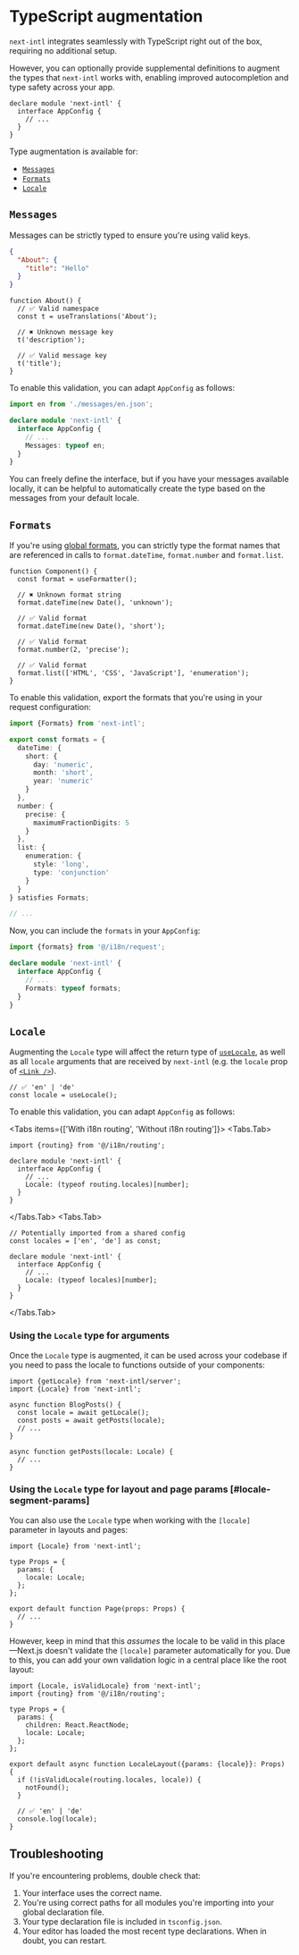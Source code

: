 
# TypeScript augmentation

`next-intl` integrates seamlessly with TypeScript right out of the box, requiring no additional setup.

However, you can optionally provide supplemental definitions to augment the types that `next-intl` works with, enabling improved autocompletion and type safety across your app.

```tsx filename="global.d.ts"
declare module 'next-intl' {
  interface AppConfig {
    // ...
  }
}
```

Type augmentation is available for:

- [`Messages`](#messages)
- [`Formats`](#formats)
- [`Locale`](#locale)

## `Messages`

Messages can be strictly typed to ensure you're using valid keys.

```json filename="messages.json"
{
  "About": {
    "title": "Hello"
  }
}
```

```tsx
function About() {
  // ✅ Valid namespace
  const t = useTranslations('About');

  // ✖️ Unknown message key
  t('description');

  // ✅ Valid message key
  t('title');
}
```

To enable this validation, you can adapt `AppConfig` as follows:

```ts filename="global.d.ts"
import en from './messages/en.json';

declare module 'next-intl' {
  interface AppConfig {
    // ...
    Messages: typeof en;
  }
}
```

You can freely define the interface, but if you have your messages available locally, it can be helpful to automatically create the type based on the messages from your default locale.

## `Formats`

If you're using [global formats](/docs/usage/configuration#formats), you can strictly type the format names that are referenced in calls to `format.dateTime`, `format.number` and `format.list`.

```tsx
function Component() {
  const format = useFormatter();

  // ✖️ Unknown format string
  format.dateTime(new Date(), 'unknown');

  // ✅ Valid format
  format.dateTime(new Date(), 'short');

  // ✅ Valid format
  format.number(2, 'precise');

  // ✅ Valid format
  format.list(['HTML', 'CSS', 'JavaScript'], 'enumeration');
}
```

To enable this validation, export the formats that you're using in your request configuration:

```ts filename="i18n/request.ts"
import {Formats} from 'next-intl';

export const formats = {
  dateTime: {
    short: {
      day: 'numeric',
      month: 'short',
      year: 'numeric'
    }
  },
  number: {
    precise: {
      maximumFractionDigits: 5
    }
  },
  list: {
    enumeration: {
      style: 'long',
      type: 'conjunction'
    }
  }
} satisfies Formats;

// ...
```

Now, you can include the `formats` in your `AppConfig`:

```ts filename="global.d.ts"
import {formats} from '@/i18n/request';

declare module 'next-intl' {
  interface AppConfig {
    // ...
    Formats: typeof formats;
  }
}
```

## `Locale`

Augmenting the `Locale` type will affect the return type of [`useLocale`](/docs/usage/configuration#locale), as well as all `locale` arguments that are received by `next-intl` (e.g. the `locale` prop of [`<Link />`](/docs/routing/navigation#link)).

```tsx
// ✅ 'en' | 'de'
const locale = useLocale();
```

To enable this validation, you can adapt `AppConfig` as follows:

<Tabs items={['With i18n routing', 'Without i18n routing']}>
<Tabs.Tab>

```tsx filename="global.d.ts"
import {routing} from '@/i18n/routing';

declare module 'next-intl' {
  interface AppConfig {
    // ...
    Locale: (typeof routing.locales)[number];
  }
}
```

</Tabs.Tab>
<Tabs.Tab>

```tsx filename="global.d.ts"
// Potentially imported from a shared config
const locales = ['en', 'de'] as const;

declare module 'next-intl' {
  interface AppConfig {
    // ...
    Locale: (typeof locales)[number];
  }
}
```

</Tabs.Tab>
</Tabs>

### Using the `Locale` type for arguments

Once the `Locale` type is augmented, it can be used across your codebase if you need to pass the locale to functions outside of your components:

```tsx {2,10}
import {getLocale} from 'next-intl/server';
import {Locale} from 'next-intl';

async function BlogPosts() {
  const locale = await getLocale();
  const posts = await getPosts(locale);
  // ...
}

async function getPosts(locale: Locale) {
  // ...
}
```

### Using the `Locale` type for layout and page params [#locale-segment-params]

You can also use the `Locale` type when working with the `[locale]` parameter in layouts and pages:

```tsx filename="app/[locale]/page.tsx"
import {Locale} from 'next-intl';

type Props = {
  params: {
    locale: Locale;
  };
};

export default function Page(props: Props) {
  // ...
}
```

However, keep in mind that this _assumes_ the locale to be valid in this place—Next.js doesn't validate the `[locale]` parameter automatically for you. Due to this, you can add your own validation logic in a central place like the root layout:

```tsx filename="app/[locale]/layout.tsx"
import {Locale, isValidLocale} from 'next-intl';
import {routing} from '@/i18n/routing';

type Props = {
  params: {
    children: React.ReactNode;
    locale: Locale;
  };
};

export default async function LocaleLayout({params: {locale}}: Props) {
  if (!isValidLocale(routing.locales, locale)) {
    notFound();
  }

  // ✅ 'en' | 'de'
  console.log(locale);
}
```

## Troubleshooting

If you're encountering problems, double check that:

1. Your interface uses the correct name.
2. You're using correct paths for all modules you're importing into your global declaration file.
3. Your type declaration file is included in `tsconfig.json`.
4. Your editor has loaded the most recent type declarations. When in doubt, you can restart.
